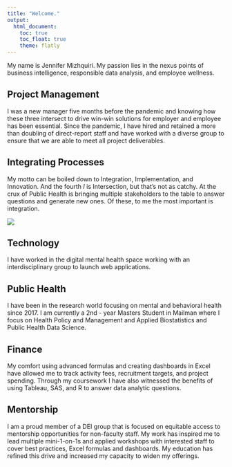 ```yaml
---
title: "Welcome."
output: 
  html_document:
    toc: true
    toc_float: true
    theme: flatly
---
```



My name is Jennifer Mizhquiri. My passion lies in the nexus points of business intelligence, responsible data analysis, and employee wellness. 

## Project Management

I was a new manager five months before the pandemic and knowing how these three intersect to drive win-win solutions for employer and employee has been essential. Since the pandemic, I have hired and retained a more than doubling of direct-report staff and have worked with a diverse group to ensure that we are able to meet all project deliverables. 

## Integrating Processes 

My motto can be boiled down to Integration, Implementation, and Innovation. And the fourth _I_ is Intersection, but that's not as catchy. At the crux of Public Health is bringing multiple stakeholders to the table to answer questions and generate new ones. Of these, to me the most important is integration.



![](https://upload.wikimedia.org/wikipedia/commons/a/aa/Aufsatz.png)

## Technology

I have worked in the digital mental health space working with an interdisciplinary group to launch web applications. 

## Public Health

I have been in the research world focusing on mental and behavioral health since 2017. I am currently a 2nd - year Masters Student in Mailman where I focus on Health Policy and Management and Applied Biostatistics and Public Health Data Science.

## Finance

My comfort using advanced formulas and creating dashboards in Excel have allowed me to track activity fees, recruitment targets, and project spending. Through my coursework I have also witnessed the benefits of using Tableau, SAS, and R to answer data analytic questions.

## Mentorship 

I am a proud member of a DEI group that is focused on equitable access to mentorship opportunities for non-faculty staff. My work has inspired me to lead multiple mini-1-on-1s and applied workshops with interested staff to cover best practices, Excel formulas and dashboards. My education has refined this drive and increased my capacity to widen my offerings.

